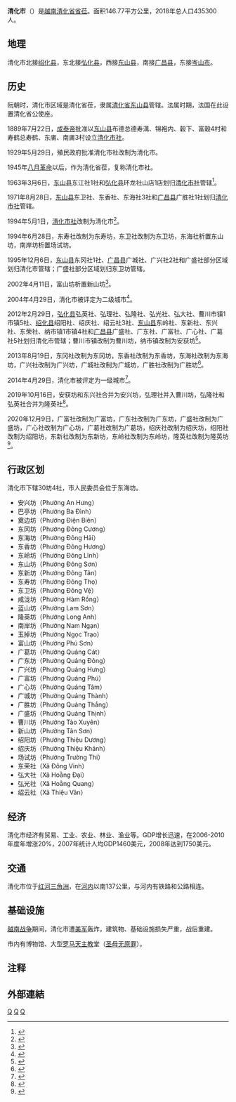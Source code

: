 {{Infobox Settlement
|name                   = 清化市
|settlement_type        = 省辖市
|official_name          = 
|other_name             = 
|native_name            = {{lang|vi|Thành phố Thanh Hóa}}
|nickname               = 
|motto                  = 
|image_skyline          = Le Loi avenue.jpg
|imagesize              = 
|image_caption          = 
|image_flag             = 
|flag_size              = 
|image_seal             = 
|seal_size              = 
|image_shield           = 
|shield_size            = 
|image_blank_emblem     = 
|blank_emblem_size      = 
|image_map              = {{Infobox mapframe|frame-width=250|zoom=10}}
|mapsize                = 
|map_caption            = 
|image_map1             = 
|mapsize1               = 
|map_caption1           = 
|pushpin_map            = Vietnam
|pushpin_label_position = bottom
|pushpin_map_caption    = 
|pushpin_map1           = 
|pushpin_label_position1= 
|pushpin_map_caption1   = 
|subdivision_type       = 国家
|subdivision_name       = {{flag|Vietnam}}
|subdivision_type1      = [[越南行政区划|省]]
|subdivision_name1      = [[清化省|清化省]]
|subdivision_type2      = 行政区划
|subdivision_name2      = 30坊4社
|subdivision_type3      = 
|subdivision_name3      = 
|seat_type              = 
|seat                   = 
|government_type        = 
|leader_title           = 
|leader_name            = 
|leader_title1          = 
|leader_name1           = 
|established_title      = 
|established_date       = 
|area_magnitude         = 
|unit_pref              = 
|area_footnotes         = 
|area_total_km2         = 146.77
|area_land_km2          = 
|area_water_km2         = 
|area_water_percent     = 
|area_urban_km2         = 
|area_metro_km2         = 
|population_as_of       = 2018年
|population_footnotes   = 
|population_note        = 
|population_total       = 435300
|population_density_km2 = auto
|population_metro             = 
|population_density_metro_km2 = 
|population_urban             = 
|population_density_urban_km2 = 
|timezone               = [[越南标准时间|越南标准时间]]
|utc_offset             = +7
|elevation_footnotes    = 
|elevation_m            = 
|coor_type              = 
|coordinates            = 
|postal_code_type       = 
|postal_code            = 
|area_code              = 
|website                = [http://thanhhoacity.gov.vn/ 清化市电子信息门户网站]
|footnotes              = 
}}
'''清化市'''（{{vie|v='''Thành phố Thanh Hóa'''|hn=城庯清化}}）是[[越南|越南]][[清化省|清化省]][[省莅|省莅]]。面积146.77平方公里，2018年总人口435300人。

==地理==
清化市北接[[绍化县|绍化县]]，东北接[[弘化县|弘化县]]，西接[[东山县_(越南)|东山县]]，南接[[广昌县_(越南)|广昌县]]，东接[[岑山市|岑山市]]。

==历史==
阮朝时，清化市区域是清化省莅，隶属[[清化省|清化省]][[东山县|东山县]]管辖。法属时期，法国在此设置清化省公使座。

1889年7月22日，[[成泰帝|成泰帝]]批准以[[东山县_(越南)|东山县]]布德总德寿澫、锦袍内、穀下、富穀4村和寿鹤总寿鹤、东庯、南庯3村设立[[清化市社|清化市社]]。

1929年5月29日，殖民政府批准清化市社改制为清化市。

1945年[[八月革命|八月革命]]以后，作为清化省莅，复称清化市社。

1963年3月6日，[[东山县_(越南)|东山县]]东江社1社和[[弘化县|弘化县]]环龙社山店1店划归[[清化市社|清化市社]]管辖<ref>{{Cite web |url=https://thuvienphapluat.vn/van-ban/Bo-may-hanh-chinh/Quyet-dinh-30-CP-sat-nhap-xa-Dong-Giang-xom-Nui-vao-thi-xa-Thanh-Hoa-chia-3-xa-Tam-Chung-Son-Thuy-Trung-Thanh-huyen-Quan-Hoa-thanh-7-xa-moi/19001/noi-dung.aspx |title=Quyết định 30-CP năm 1963 về sát nhập xã Đông Giang và xóm Núi vào thị xã Thanh Hóa và chia ba xã Tam Chung, Sơn Thủy và Trung Thành thuộc huyện Quan Hoá thành bảy xã mới do Hội đồng Chính phủ ban hành |access-date=2020-04-05 |archive-date=2021-02-08 |archive-url=https://web.archive.org/web/20210208015419/https://thuvienphapluat.vn/van-ban/Bo-may-hanh-chinh/Quyet-dinh-30-CP-sat-nhap-xa-Dong-Giang-xom-Nui-vao-thi-xa-Thanh-Hoa-chia-3-xa-Tam-Chung-Son-Thuy-Trung-Thanh-huyen-Quan-Hoa-thanh-7-xa-moi/19001/noi-dung.aspx |dead-url=no }}</ref>。

1971年8月28日，[[东山县_(越南)|东山县]]东卫社、东香社、东海社3社和[[广昌县_(越南)|广昌县]]广胜社1社划归[[清化市社|清化市社]]管辖。

1994年5月1日，[[清化市社|清化市社]]改制为清化市<ref>{{Cite web |url=https://thuvienphapluat.vn/van-ban/Bat-dong-san/Nghi-dinh-37-CP-thanh-lap-thanh-pho-Thanh-Hoa-thuoc-tinh-Thanh-Hoa-38785.aspx |title=Nghị định 37-CP năm 1994 về việc thành lập thành phố Thanh Hoá thuộc tỉnh Thanh Hoá |access-date=2020-04-05 |archive-date=2021-02-08 |archive-url=https://web.archive.org/web/20210208014320/https://thuvienphapluat.vn/van-ban/Bat-dong-san/Nghi-dinh-37-CP-thanh-lap-thanh-pho-Thanh-Hoa-thuoc-tinh-Thanh-Hoa-38785.aspx |dead-url=no }}</ref>。

1994年6月28日，东寿社改制为东寿坊，东卫社改制为东卫坊，东海社析置东山坊，南岸坊析置场试坊。

1995年12月6日，[[东山县_(越南)|东山县]]东冈社1社、[[广昌县_(越南)|广昌县]]广城社、广兴社2社和广盛社部分区域划归清化市管辖；广盛社部分区域划归东卫坊管辖。

2002年4月11日，富山坊析置新山坊<ref>{{Cite web |url=https://thuvienphapluat.vn/van-ban/Bo-may-hanh-chinh/Nghi-dinh-44-2002-ND-CP-thanh-lap-phuong-thuoc-thanh-pho-Thanh-Hoa-thi-xa-Bim-Son-thi-tran-Ben-Sung-thuoc-huyen-Nhu-Thanh-tinhThanh-Hoa-49272.aspx |title=Nghị định 44/2002/NĐ-CP về việc thành lập các phường thuộc thành phố Thanh Hoá, thị xã Bỉm Sơn và thị trấn Bến Sung thuộc huyện Như Thanh, tỉnh Thanh Hoá |access-date=2020-04-05 |archive-date=2020-06-05 |archive-url=https://web.archive.org/web/20200605141112/https://thuvienphapluat.vn/van-ban/Bo-may-hanh-chinh/Nghi-dinh-44-2002-ND-CP-thanh-lap-phuong-thuoc-thanh-pho-Thanh-Hoa-thi-xa-Bim-Son-thi-tran-Ben-Sung-thuoc-huyen-Nhu-Thanh-tinhThanh-Hoa-49272.aspx |dead-url=no }}</ref>。

2004年4月29日，清化市被评定为二级城市<ref>{{Cite web |url=https://thuvienphapluat.vn/van-ban/Xay-dung-Do-thi/Quyet-dinh-72-2004-QD-TTg-cong-nhan-thanh-pho-Thanh-Hoa-do-thi-loai-II-5935.aspx |title=Quyết định 72/2004/QĐ-TTg về việc công nhận thành phố Thanh Hoá là đô thị loại II do Thủ tướng Chính phủ ban hành |access-date=2020-04-05 |archive-date=2021-02-08 |archive-url=https://web.archive.org/web/20210208014358/https://thuvienphapluat.vn/van-ban/Xay-dung-Do-thi/Quyet-dinh-72-2004-QD-TTg-cong-nhan-thanh-pho-Thanh-Hoa-do-thi-loai-II-5935.aspx |dead-url=no }}</ref>。

2012年2月29日，[[弘化县|弘化县]]弘英社、弘理社、弘隆社、弘光社、弘大社、曹川市镇1市镇5社、[[绍化县|绍化县]]绍阳社、绍庆社、绍云社3社、[[东山县_(越南)|东山县]]东岭社、东新社、东兴社、东荣社、纳市镇1市镇4社和[[广昌县_(越南)|广昌县]]广盛社、广东社、广富社、广心社、广葛社5社划归清化市管辖；曹川市镇改制为曹川坊，纳市镇改制为安获坊<ref>{{Cite web |url=https://thuvienphapluat.vn/van-ban/Bo-may-hanh-chinh/Nghi-quyet-05-NQ-CP-dieu-chinh-dia-gioi-hanh-chinh-huyen-Hoang-Hoa-135334.aspx |title=Nghị quyết 05/NQ-CP năm 2012 điều chỉnh địa giới hành chính huyện Hoằng Hóa, Thiệu Hóa, Đông Sơn và Quảng Xương để mở rộng địa giới hành chính thành phố Thanh Hóa và thành lập phường thuộc thành phố Thanh Hóa do Chính phủ ban hành |access-date=2020-04-05 |archive-date=2021-02-08 |archive-url=https://web.archive.org/web/20210208015426/https://thuvienphapluat.vn/van-ban/Bo-may-hanh-chinh/Nghi-quyet-05-NQ-CP-dieu-chinh-dia-gioi-hanh-chinh-huyen-Hoang-Hoa-135334.aspx |dead-url=no }}</ref>。

2013年8月19日，东冈社改制为东冈坊，东香社改制为东香坊，东海社改制为东海坊，广兴社改制为广兴坊，广城社改制为广城坊，广胜社改制为广胜坊<ref>{{Cite web |url=https://thuvienphapluat.vn/van-ban/Bo-may-hanh-chinh/Nghi-quyet-99-NQ-CP-nam-2013-thanh-lap-phuong-Dong-Cuong-Quang-Thang-Thanh-Hoa-204720.aspx |title=Nghị quyết 99/NQ-CP năm 2013 thành lập các phường: Đông Cương, Đông Hương, Đông Hải, Quảng Hưng, Quảng Thành, Quảng Thắng thuộc thành phố Thanh Hóa, tỉnh Thanh Hóa do Chính phủ ban hành |access-date=2020-04-05 |archive-date=2021-02-08 |archive-url=https://web.archive.org/web/20210208014420/https://thuvienphapluat.vn/van-ban/Bo-may-hanh-chinh/Nghi-quyet-99-NQ-CP-nam-2013-thanh-lap-phuong-Dong-Cuong-Quang-Thang-Thanh-Hoa-204720.aspx |dead-url=no }}</ref>。

2014年4月29日，清化市被评定为一级城市<ref>{{Cite web |url=https://thuvienphapluat.vn/van-ban/Xay-dung-Do-thi/Quyet-dinh-636-QD-TTg-nam-2014-thanh-pho-Thanh-Hoa-la-do-thi-loai-I-truc-thuoc-tinh-Thanh-Hoa-228322.aspx |title=Quyết định 636/QĐ-TTg năm 2014 công nhận thành phố Thanh Hóa là đô thị loại I trực thuộc tỉnh Thanh Hóa do Thủ tướng Chính phủ ban hành |access-date=2020-04-05 |archive-date=2021-02-08 |archive-url=https://web.archive.org/web/20210208014423/https://thuvienphapluat.vn/van-ban/Xay-dung-Do-thi/Quyet-dinh-636-QD-TTg-nam-2014-thanh-pho-Thanh-Hoa-la-do-thi-loai-I-truc-thuoc-tinh-Thanh-Hoa-228322.aspx |dead-url=no }}</ref>。

2019年10月16日，安获坊和东兴社合并为安兴坊，弘理社并入曹川坊，弘隆社和弘英社合并为隆英社<ref>{{Cite web |url=https://thuvienphapluat.vn/van-ban/Bo-may-hanh-chinh/Nghi-quyet-786-NQ-UBTVQH14-2019-sap-xep-cac-don-vi-hanh-chinh-cap-xa-thuoc-tinh-Thanh-Hoa-429700.aspx |title=Nghị quyết 786/NQ-UBTVQH14 năm 2019 về sắp xếp các đơn vị hành chính cấp xã thuộc tỉnh Thanh Hóa do Ủy ban Thường vụ Quốc hội ban |access-date=2020-02-24 |archive-url=https://web.archive.org/web/20200401121248/https://thuvienphapluat.vn/van-ban/Bo-may-hanh-chinh/Nghi-quyet-786-NQ-UBTVQH14-2019-sap-xep-cac-don-vi-hanh-chinh-cap-xa-thuoc-tinh-Thanh-Hoa-429700.aspx |archive-date=2020-04-01 |dead-url=yes }}</ref>。

2020年12月9日，广富社改制为广富坊，广东社改制为广东坊，广盛社改制为广盛坊，广心社改制为广心坊，广葛社改制为广葛坊，绍庆社改制为绍庆坊，绍阳社改制为绍阳坊，东新社改制为东新坊，东岭社改制为东岭坊，隆英社改制为隆英坊<ref>{{Cite web |url=https://luatvietnam.vn/hanh-chinh/nghi-quyet-1108-nq-ubtvhq14-lap-cac-phuong-thuoc-thanh-pho-thanh-hoa-195850-d1.html |title=Nghị quyết 1108/NQ-UBTVHQ14 lập các phường thuộc Thành phố Thanh Hóa, tỉnh Thanh Hóa |access-date=2020-12-21 |archive-date=2021-02-08 |archive-url=https://web.archive.org/web/20210208014456/https://luatvietnam.vn/hanh-chinh/nghi-quyet-1108-nq-ubtvhq14-lap-cac-phuong-thuoc-thanh-pho-thanh-hoa-195850-d1.html |dead-url=no }}</ref>。

==行政区划==
清化市下辖30坊4社，市人民委员会位于东海坊。
*安兴坊（Phường An Hưng）
*巴亭坊（Phường Ba Đình）
*奠边坊（Phường Điện Biên）
*东冈坊（Phường Đông Cương）
*东海坊（Phường Đông Hải）
*东香坊（Phường Đông Hương）
*东岭坊（Phường Đông Lĩnh）
*东山坊（Phường Đông Sơn）
*东新坊（Phường Đông Tân）
*东寿坊（Phường Đông Thọ）
*东卫坊（Phường Đông Vệ）
*咸泷坊（Phường Hàm Rồng）
*蓝山坊（Phường Lam Sơn）
*隆英坊（Phường Long Anh）
*南岸坊（Phường Nam Ngạn）
*玉掉坊（Phường Ngọc Trạo）
*富山坊（Phường Phú Sơn）
*广葛坊（Phường Quảng Cát）
*广东坊（Phường Quảng Đông）
*广兴坊（Phường Quảng Hưng）
*广富坊（Phường Quảng Phú）
*广心坊（Phường Quảng Tâm）
*广城坊（Phường Quảng Thành）
*广胜坊（Phường Quảng Thắng）
*广盛坊（Phường Quảng Thịnh）
*曹川坊（Phường Tào Xuyên）
*新山坊（Phường Tân Sơn）
*绍阳坊（Phường Thiệu Dương）
*绍庆坊（Phường Thiệu Khánh）
*场试坊（Phường Trường Thi）
*东荣社（Xã Đông Vinh）
*弘大社（Xã Hoằng Đại）
*弘光社（Xã Hoằng Quang）
*绍云社（Xã Thiệu Vân）

==经济==
清化市经济有贸易、工业、农业、林业、渔业等。GDP增长迅速，在2006-2010年度年增涨20%，2007年统计人均GDP1460美元，2008年达到1750美元。

==交通==
清化市位于[[红河三角洲|红河三角洲]]，在[[河内|河内]]以南137公里，与河内有铁路和公路相连。

==基础设施==
[[越南战争|越南战争]]期间，清化市遭[[美军|美军]]轰炸，建筑物、基础设施损失严重，战后重建。

市内有博物馆、大型[[罗马天主教|罗马天主教]]堂（[[圣母无原罪|圣母无原罪]]）。

==注释==
{{reflist|2}}

==外部連結==
{{commonscat-inline|Thanh Hoa}}

{{清化省行政区划}}
{{越南北中部之县市镇区域划分}}
[[Category:越南城市|Q]]
[[Category:清化省|Q]]
[[Category:越南省莅城市|Q]]